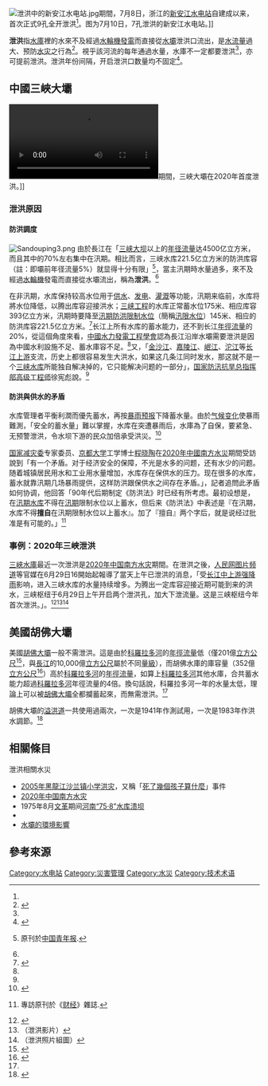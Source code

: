{{Globalize|time=2020-07-20T14:33:39+00:00}}
{{noteTA
|T=zh-cn:泄洪; zh-hk:泄洪; zh-tw:洩洪
|1=zh-cn:泄洪; zh-hk:泄洪; zh-tw:洩洪
}}
[[File:泄洪中的新安江水电站.jpg|thumb]]期間，7月8日，浙江的[[新安江水电站|新安江水电站]]自建成以来，首次正式9孔全开泄洪<ref name="a1"/>。图为7月10日，7孔泄洪的新安江水电站。]]

'''泄洪'''指[[水庫|水庫]]裡的水來不及經過[[水輪機|水輪機]][[發電|發電]]而直接從[[水壩|水壩]]泄洪口流出，是[[水流量|水流量]]過大、预防[[水灾|水灾]]之行為<ref name="水力发电工程学会">{{cite news|title=科普：三峡大坝为什么要汛期泄洪？|publisher=[[中国水力发电工程学会|中国水力发电工程学会]]官網|author=|date=2010-07-11|url=http://www.hydropower.org.cn/showNewsDetail.asp?nsId=3226|archiveurl=https://web.archive.org/web/20200701134345/http://www.hydropower.org.cn/showNewsDetail.asp?nsId=3226|archivedate=2020-07-01}}</ref>。視乎該河流的每年通過水量，水庫不一定都要泄洪<ref name="水力发电工程学会"/>，亦可提前泄洪。泄洪年份间隔，开启泄洪口数量均不固定<ref name="a1">{{Cite web |url=https://china.huanqiu.com/article/3yzlg5VIgF9 |title=新安江水库没提前泄洪影响安徽歙县高考？专家回应质疑 |accessdate=2020-07-10 |author=总台央广记者：王娴、李佳，浙江台记者：白植清 |date=2002-09-01 |work=责编：樊羽玮 |publisher=环球网，来源：中央广电总台中国之声 |language=Zh-hans |archive-date=2020-07-14 |archive-url=https://web.archive.org/web/20200714152705/https://china.huanqiu.com/article/3yzlg5VIgF9 |dead-url=no }}</ref>。

==中國三峽大壩==
[[File:2020三峡水库今年首次开闸泄洪.webm|thumb]]期間，三峽大壩在2020年首度泄洪。]]
===泄洪原因===
====防洪調度====
[[File:Sandouping3.png|thumb]]
由於長江在「[[三峡大坝|三峡大坝]]以上的[[年径流量|年径流量]]达4500亿立方米，而且其中的70%左右集中在汛期。相比而言，三峡水库221.5亿立方米的防洪库容（註：即壩前年径流量5%）就显得十分有限」<ref name="2010中国青年报">{{cite news|title=国家防总专家：三峡水库并非防洪唯一依靠|publisher=[[中新網|中新網]]|author=|date=2010-07-30|url=http://www.chinanews.com/gn/2010/07-30/2435322.shtml|archiveurl=https://web.archive.org/web/20200703073110/http://www.chinanews.com/gn/2010/07-30/2435322.shtml|archivedate=2020-07-03}} 原刊於[[中国青年报|中国青年报]].</ref>，當主汛期時水量過多，來不及經過[[水輪機|水輪機]]發電而直接從水壩流出，稱為'''泄洪'''。<ref name="水力发电工程学会"/>

在非汛期，水库保持较高水位用于[[供水|供水]]、[[发电|发电]]、[[灌溉|灌溉]]等功能，汛期来临前，水库将將水位降低，以腾出库容迎接洪水；[[三峡工程|三峡工程]]的水库正常蓄水位175米、相应库容393亿立方米，汛期時要降至[[汛期防洪限制水位|汛期防洪限制水位]]（簡稱[[汛限水位|汛限水位]]）145米、相应的防洪库容221.5亿立方米。<ref name="张博庭释疑">{{cite news|title=“三峡库区水位超防洪限制水位近2米”意味什么？张博庭释疑|publisher=[[澎湃新闻|澎湃新闻]]|author=杨漾|date=2020-06-24|url=https://www.thepaper.cn/newsDetail_forward_7969769|archiveurl=https://archive.today/20200703031132/https://www.thepaper.cn/newsDetail_forward_7969769|archivedate=2020-07-03|access-date=2020-07-03|dead-url=no}}</ref>长江上所有水库的蓄水能力，还不到长江[[年徑流量|年徑流量]]的20%，從這個角度來看，[[中國水力發電工程學會|中國水力發電工程學會]]認為長江沿岸水壩需要泄洪是因為中國水利設施不足、蓄水庫容不足。<ref name="水力发电工程学会"/>又，「[[金沙江|金沙江]]、[[嘉陵江|嘉陵江]]、[[岷江|岷江]]、[[沱江|沱江]]等[[长江上游|长江上游]]支流，历史上都很容易发生大洪水，如果这几条江同时发水，那这就不是一个[[三峡水库|三峡水库]]所能独自解决掉的，它只能解决问题的一部分」，[[国家防汛抗旱总指挥部|国家防汛抗旱总指挥部]][[高级工程师|高级工程师]]徐宪彪說。<ref name="2010中国青年报"/>

====防洪與供水的矛盾====
水库管理者平衡利潤而優先蓄水，再按[[天氣預報|暴雨预报]]下降蓄水量。由於[[气候变化|气候变化]]使暴雨難測，「安全的蓄水量」難以掌握，水库在突遭暴雨后，水庫為了自保，要紧急、无预警泄洪，令水坝下游的民众加倍承受洪災。<ref name="王维洛">{{cite news|title=王维洛：水坝与城镇化过渡开发加剧南方水灾灾情|publisher=[[法廣|法廣]]|date=2020-06-19|url=http://www.rfi.fr/cn/中国/20200619-王维洛-水坝与城镇化过渡开发加剧南方水灾灾情|archiveurl=https://web.archive.org/web/20200620091209/http://www.rfi.fr/cn/%E4%B8%AD%E5%9B%BD/20200619-%E7%8E%8B%E7%BB%B4%E6%B4%9B-%E6%B0%B4%E5%9D%9D%E4%B8%8E%E5%9F%8E%E9%95%87%E5%8C%96%E8%BF%87%E6%B8%A1%E5%BC%80%E5%8F%91%E5%8A%A0%E5%89%A7%E5%8D%97%E6%96%B9%E6%B0%B4%E7%81%BE%E7%81%BE%E6%83%85|archivedate=2020-06-20|access-date=2020-07-01|dead-url=no}}</ref>

[[国家减灾委|国家减灾委]]专家委员、[[京都大学|京都大学]]工学博士[[程晓陶|程晓陶]]在[[2020年中國南方水災|2020年中國南方水災]]期間受訪說到「有一个矛盾。对于经济安全的保障，不光是水多的问题，还有水少的问题。随着城镇居民用水和工业用水量增加，水库存在保供水的压力。现在很多的水库，蓄水就靠汛期几场暴雨提供，这样防洪跟保供水之间存在矛盾。」，記者追問此矛盾如何协调，他回答「90年代后期制定《防洪法》时已经有所考虑。最初设想是，在[[汛期|汛期]][[水库|水库]]不得在[[汛期|汛期]]限制水位以上蓄水，但后来《防洪法》中表述是『在汛期，水库不得'''擅自'''在汛期限制水位以上蓄水』。加了『擅自』两个字后，就是说经过批准是有可能的。」<ref name="2020-07-02财经">{{cite news|title=1998年特大洪涝灾害会重现吗？专家称当前防洪压力在中小河流|url=https://finance.sina.com.cn/china/2020-07-05/doc-iircuyvk2139009.shtml|date=2020-07-05|author=王丽娜,徐辰烨|publisher=新浪網|archiveurl=http://archive.today/swjdO|archivedate=2020-07-06}} 專訪原刊於《[[财经_(雜誌)|财经]]》雜誌.</ref>

===事例：2020年三峡泄洪===
{{wikinews|Category:2020年中国南方水灾|2020年中国南方水灾}}
[[三峽水庫|三峽水庫]]最近一次泄洪是[[2020年中国南方水灾|2020年中国南方水灾]]期間。在泄洪之後，[[人民网|人民网图片频道]]等官媒在6月29日16開始起報導了當天上午已泄洪的消息，「受[[2020年中国南方水灾|长江中上游强降雨]]影响，进入三峡水库的水量持续增多。为腾出一定库容迎接近期可能到来的洪水，三峡枢纽于6月29日上午开启两个泄洪孔，加大下泄流量。这是三峡枢纽今年首次泄洪。」。<ref>{{cite news|title=三峡大坝今年首次削峰泄洪|url=http://pic.people.com.cn/n1/2020/0629/c1016-31763475.html|date=2020年06月29日16:10|author=黄善军|publisher=[[人民网|人民网图片频道]]|archiveurl=http://archive.today/SBOBe|archivedate=2020-07-04}}</ref><ref name="中新社">（泄洪影片）{{cite news|title=三峡水库今年首次开闸泄洪|publisher=[[中新網|中新網]]|author=|date=2020年06月29日20:34|url=http://www.chinanews.com/gn/shipin/cns-d/2020/06-29/news860741.shtml|archiveurl=https://web.archive.org/web/20210221032237/http://www.chinanews.com/gn/shipin/cns-d/2020/06-29/news860741.shtml|archivedate=2021年2月21日|accessdate=2020年7月4日|dead-url=no}}</ref><ref>（泄洪照片組圖）{{cite news|title=三峡工程今年首次泄洪 近期或迎新一轮洪水|publisher=[[新華網|新華網]]|author=|date=2020-06-30|url=http://www.hb.xinhuanet.com/2020-06/30/c_1126178989.htm|archiveurl=https://archive.today/20200701013647/http://www.hb.xinhuanet.com/2020-06/30/c_1126178989.htm|archivedate=2020-07-01|access-date=2020-07-01|dead-url=no}}</ref>

==美國胡佛大壩==
美國[[胡佛大壩|胡佛大壩]]一般不需泄洪。這是由於[[科羅拉多河|科羅拉多河]]的[[年徑流量|年徑流量]]低（僅201億[[立方公尺|立方公尺]]<ref name="Nowak">{{cite web|author=Nowak, Kenneth C.|title=Stochastic Streamflow Simulation at Interdecadal Time Scales and Implications to Water Resources Management in the Colorado River Basin|publisher=[[University_of_Colorado|University of Colorado]]|work=Center for Advanced Decision Support for Water and Environmental Systems|url=http://cadswes.colorado.edu/sites/default/files/PDF/Theses-PhD/Nowak-PhD.pdf|date=April 2, 2012|page=114|accessdate=July 11, 2013|archiveurl=https://web.archive.org/web/20140501143218/http://cadswes.colorado.edu/sites/default/files/PDF/Theses-PhD/Nowak-PhD.pdf|archivedate=May 1, 2014}}</ref>，與[[長江|長江]]的10,000億[[立方公尺|立方公尺]]屬於不同[[量級|量級]]），而胡佛水庫的庫容量（352億[[立方公尺|立方公尺]]<ref name="meadfaq">
{{cite web
 |title       = Frequently Asked Questions: Lake Mead
 |publisher   = Bureau of Reclamation]]|url         = http://www.usbr.gov/lc/hooverdam/faqs/lakefaqs.html
 |accessdate  = July 2, 2010
 |archiveurl  = https://web.archive.org/web/20120520123627/http://www.usbr.gov/lc/hooverdam/faqs/lakefaqs.html
 |archivedate = May 20, 2012
}}
</ref>）高於[[科羅拉多河|科羅拉多河]]的[[年徑流量|年徑流量]]，如算上[[科羅拉多河|科羅拉多河]]其他水庫，合共蓄水能力超過[[科羅拉多河|科羅拉多河]]年徑流量的4倍。換句話說，科羅拉多河一年的水量太低，理論上可以被[[胡佛大壩|胡佛大壩]]全都攔蓄起來，而無需泄洪。<ref name="水力发电工程学会"/>

胡佛大壩的[[溢洪道|溢洪道]]一共使用過兩次，一次是1941年作測試用，一次是1983年作洪水調節。<ref>{{cite conference
  | last = Fiedler
  | first = William R.
  | date = October 21–22, 2010
  | title = Performance of Spillway Structures Using Hoover Dam Spillways as a Benchmark
  | pages = 267–287
  | editor1-last = Wiltshire
  | editor1-first = Richard L.
  | editor2-last = Gilbert
  | editor2-first = David R.
  | editor3-last = Rogers
  | editor3-first = Jerry R.
  | work = Hoover Dam 75th Anniversary History Symposium
  | publisher = [[American_Society_of_Civil_Engineers|American Society of Civil Engineers]]
  | location = Las Vegas, Nevada
  | isbn = 978-0-7844-1141-4
  | ref = {{sfnRef|Fiedler|2010}}
  }}</ref>

==相關條目==
;泄洪相關水災
*[[2005年沙兰镇洪灾|2005年黑龍江沙兰镇小学洪灾]]，又稱「[[2005年沙兰镇洪灾|死了幾個孩子算什麼]]」事件
*[[2020年中国南方水灾|2020年中国南方水灾]]
*1975年8月[[文化大革命|文革]]期间[[河南“75·8”水库溃坝|河南“75·8”水库溃坝]]
*{{link-ja|洪水調節|洪水調節}}
*[[水壩的環境影響|水壩的環境影響]]

==參考來源==
{{Reflist|2}}

[[Category:水电站|Category:水电站]]
[[Category:災害管理|Category:災害管理]]
[[Category:水災|Category:水災]]
[[Category:技术术语|Category:技术术语]]
